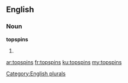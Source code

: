 ==English==

===Noun===
'''topspins'''

# {{plural of|topspin}}

[[Category:English plurals]]

[[ar:topspins]]
[[fr:topspins]]
[[ku:topspins]]
[[my:topspins]]